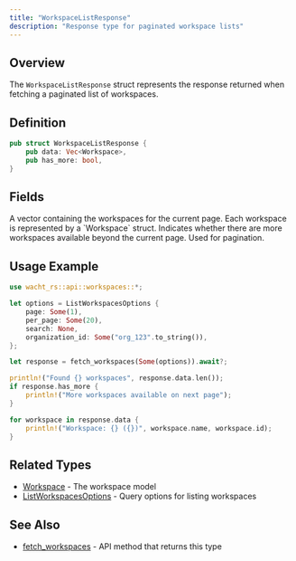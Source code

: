 ```yaml
---
title: "WorkspaceListResponse"
description: "Response type for paginated workspace lists"
---
```


## Overview

The `WorkspaceListResponse` struct represents the response returned when fetching a paginated list of workspaces.

## Definition

```rust
pub struct WorkspaceListResponse {
    pub data: Vec<Workspace>,
    pub has_more: bool,
}
```

## Fields

<ParamField path="data" type="Vec<Workspace>" required>
  A vector containing the workspaces for the current page. Each workspace is represented by a `Workspace` struct.
</ParamField>

<ParamField path="has_more" type="bool" required>
  Indicates whether there are more workspaces available beyond the current page. Used for pagination.
</ParamField>

## Usage Example

```rust
use wacht_rs::api::workspaces::*;

let options = ListWorkspacesOptions {
    page: Some(1),
    per_page: Some(20),
    search: None,
    organization_id: Some("org_123".to_string()),
};

let response = fetch_workspaces(Some(options)).await?;

println!("Found {} workspaces", response.data.len());
if response.has_more {
    println!("More workspaces available on next page");
}

for workspace in response.data {
    println!("Workspace: {} ({})", workspace.name, workspace.id);
}
```

## Related Types

- [Workspace](/rust-sdk/types/workspace) - The workspace model
- [ListWorkspacesOptions](/rust-sdk/types/list-workspaces-options) - Query options for listing workspaces

## See Also

- [fetch_workspaces](/rust-sdk/api/fetch-workspaces) - API method that returns this type